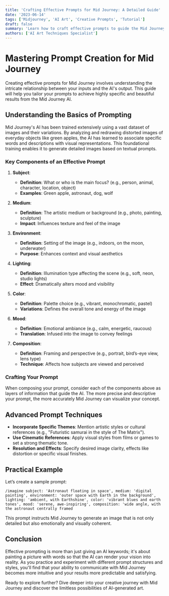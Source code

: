 ```yaml
---
title: 'Crafting Effective Prompts for Mid Journey: A Detailed Guide'
date: '2023-06-14'
tags: ['Midjourney', 'AI Art', 'Creative Prompts', 'Tutorial']
draft: false
summary: 'Learn how to craft effective prompts to guide the Mid Journey AI in producing detailed and contextually accurate imagery. This guide delves into the nuances of subject, medium, environment, lighting, color, mood, and composition to enhance your creative outputs.'
authors: ['AI Art Techniques Specialist']
---
```


# Mastering Prompt Creation for Mid Journey

Creating effective prompts for Mid Journey involves understanding the intricate relationship between your inputs and the AI's output. This guide will help you tailor your prompts to achieve highly specific and beautiful results from the Mid Journey AI.

## Understanding the Basics of Prompting

Mid Journey's AI has been trained extensively using a vast dataset of images and their variations. By analyzing and redrawing distorted images of everyday objects like green apples, the AI has learned to associate specific words and descriptions with visual representations. This foundational training enables it to generate detailed images based on textual prompts.

### Key Components of an Effective Prompt

1. **Subject**:
   - **Definition**: What or who is the main focus? (e.g., person, animal, character, location, object)
   - **Examples**: Green apple, astronaut, dog, wolf

2. **Medium**:
   - **Definition**: The artistic medium or background (e.g., photo, painting, sculpture)
   - **Impact**: Influences texture and feel of the image

3. **Environment**:
   - **Definition**: Setting of the image (e.g., indoors, on the moon, underwater)
   - **Purpose**: Enhances context and visual aesthetics

4. **Lighting**:
   - **Definition**: Illumination type affecting the scene (e.g., soft, neon, studio lights)
   - **Effect**: Dramatically alters mood and visibility

5. **Color**:
   - **Definition**: Palette choice (e.g., vibrant, monochromatic, pastel)
   - **Variations**: Defines the overall tone and energy of the image

6. **Mood**:
   - **Definition**: Emotional ambiance (e.g., calm, energetic, raucous)
   - **Translation**: Infused into the image to convey feelings

7. **Composition**:
   - **Definition**: Framing and perspective (e.g., portrait, bird’s-eye view, lens type)
   - **Technique**: Affects how subjects are viewed and perceived

### Crafting Your Prompt

When composing your prompt, consider each of the components above as layers of information that guide the AI. The more precise and descriptive your prompt, the more accurately Mid Journey can visualize your concept.

## Advanced Prompt Techniques

- **Incorporate Specific Themes**: Mention artistic styles or cultural references (e.g., "Futuristic samurai in the style of The Matrix").
- **Use Cinematic References**: Apply visual styles from films or games to set a strong thematic tone.
- **Resolution and Effects**: Specify desired image clarity, effects like distortion or specific visual finishes.

## Practical Example

Let’s create a sample prompt:

`/imagine subject: 'Astronaut floating in space', medium: 'digital painting', environment: 'outer space with Earth in the background', lighting: 'ambient, with Earthshine', color: 'vibrant blues and earth tones', mood: 'serene, awe-inspiring', composition: 'wide angle, with the astronaut centrally framed`

This prompt instructs Mid Journey to generate an image that is not only detailed but also emotionally and visually coherent.

## Conclusion

Effective prompting is more than just giving an AI keywords; it's about painting a picture with words so that the AI can render your vision into reality. As you practice and experiment with different prompt structures and styles, you'll find that your ability to communicate with Mid Journey becomes more intuitive and your results more predictable and satisfying.

Ready to explore further? Dive deeper into your creative journey with Mid Journey and discover the limitless possibilities of AI-generated art.


